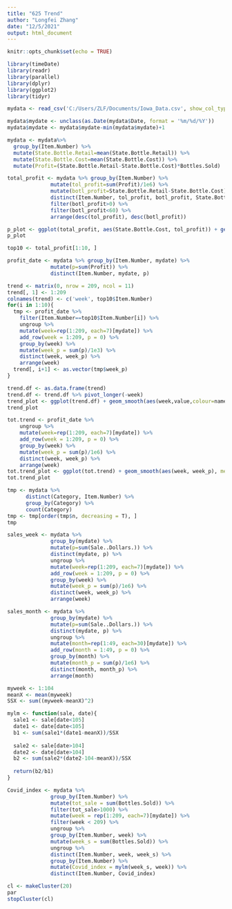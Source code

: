 ---
title: "625 Trend"
author: "Longfei Zhang"
date: "12/5/2021"
output: html_document
---

```{r setup, include=FALSE}
knitr::opts_chunk$set(echo = TRUE)

library(timeDate)
library(readr)
library(parallel)
library(dplyr)
library(ggplot2)
library(tidyr)
```


```{r}
mydata <- read_csv('C:/Users/ZLF/Documents/Iowa_Data.csv', show_col_types = FALSE)
```


```{r}
mydata$mydate <- unclass(as.Date(mydata$Date, format = '%m/%d/%Y'))
mydata$mydate <- mydata$mydate-min(mydata$mydate)+1
```

```{r}
mydata <- mydata%>%
  group_by(Item.Number) %>%
  mutate(State.Bottle.Retail=mean(State.Bottle.Retail)) %>%
  mutate(State.Bottle.Cost=mean(State.Bottle.Cost)) %>%
  mutate(Profit=(State.Bottle.Retail-State.Bottle.Cost)*Bottles.Sold)
```

```{r}
total_profit <- mydata %>% group_by(Item.Number) %>%
              mutate(tol_profit=sum(Profit)/1e6) %>%
              mutate(botl_profit=State.Bottle.Retail-State.Bottle.Cost) %>%
              distinct(Item.Number, tol_profit, botl_profit, State.Bottle.Cost) %>%
              filter(botl_profit>0) %>%
              filter(botl_profit<60) %>%
              arrange(desc(tol_profit), desc(botl_profit))
```



```{r}
p_plot <- ggplot(total_profit, aes(State.Bottle.Cost, tol_profit)) + geom_point(size = 1) + labs(title = 'Total Profit Plot', x = 'Bottle Cost (USD)', y = 'Total Profit (MUSD)')
p_plot
```

```{r}
top10 <- total_profit[1:10, ]
```




```{r}
profit_date <- mydata %>% group_by(Item.Number, mydate) %>%
              mutate(p=sum(Profit)) %>%
              distinct(Item.Number, mydate, p)
```



```{r}
trend <- matrix(0, nrow = 209, ncol = 11)
trend[, 1] <- 1:209
colnames(trend) <- c('week', top10$Item.Number)
for(i in 1:10){
  tmp <- profit_date %>%
    filter(Item.Number==top10$Item.Number[i]) %>%
    ungroup %>%
    mutate(week=rep(1:209, each=7)[mydate]) %>%
    add_row(week = 1:209, p = 0) %>%
    group_by(week) %>% 
    mutate(week_p = sum(p)/1e3) %>%
    distinct(week, week_p) %>%
    arrange(week)
  trend[, i+1] <- as.vector(tmp$week_p)
}
```


```{r}
trend.df <- as.data.frame(trend)
trend.df <- trend.df %>% pivot_longer(-week)
trend_plot <- ggplot(trend.df) + geom_smooth(aes(week,value,colour=name), method = 'loess', se = FALSE, formula = y~x) +labs(title = 'Top 10 Week Profit Trend', x = 'Week', y = 'Week Profit (kUSD)')
trend_plot
```


```{r}
tot.trend <- profit_date %>%
    ungroup %>%
    mutate(week=rep(1:209, each=7)[mydate]) %>%
    add_row(week = 1:209, p = 0) %>%
    group_by(week) %>% 
    mutate(week_p = sum(p)/1e6) %>%
    distinct(week, week_p) %>%
    arrange(week)
tot.trend_plot <- ggplot(tot.trend) + geom_smooth(aes(week, week_p), method = 'loess', se = FALSE, formula = y~x) + labs(title = 'Total Week Profit Trend', x = 'Week', y = 'Total Week Profit (MUSD)')
tot.trend_plot
```


```{r}
tmp <- mydata %>% 
      distinct(Category, Item.Number) %>%
      group_by(Category) %>%
      count(Category)
tmp <- tmp[order(tmp$n, decreasing = T), ]
tmp
```

```{r}
sales_week <- mydata %>% 
              group_by(mydate) %>%
              mutate(p=sum(Sale..Dollars.)) %>%
              distinct(mydate, p) %>%
              ungroup %>%
              mutate(week=rep(1:209, each=7)[mydate]) %>%
              add_row(week = 1:209, p = 0) %>%
              group_by(week) %>% 
              mutate(week_p = sum(p)/1e6) %>%
              distinct(week, week_p) %>%
              arrange(week)

sales_month <- mydata %>% 
              group_by(mydate) %>%
              mutate(p=sum(Sale..Dollars.)) %>%
              distinct(mydate, p) %>%
              ungroup %>%
              mutate(month=rep(1:49, each=30)[mydate]) %>%
              add_row(month = 1:49, p = 0) %>%
              group_by(month) %>% 
              mutate(month_p = sum(p)/1e6) %>%
              distinct(month, month_p) %>%
              arrange(month)
```

```{r }
myweek <- 1:104
meanX <- mean(myweek)
SSX <- sum((myweek-meanX)^2)

mylm <- function(sale, date){
  sale1 <- sale[date<105]
  date1 <- date[date<105]
  b1 <- sum(sale1*(date1-meanX))/SSX
  
  sale2 <- sale[date>104]
  date2 <- date[date>104]
  b2 <- sum(sale2*(date2-104-meanX))/SSX
  
  return(b2/b1)
}

```


```{r Covid_index}
Covid_index <- mydata %>%
              group_by(Item.Number) %>%
              mutate(tot_sale = sum(Bottles.Sold)) %>%
              filter(tot_sale>1000) %>%
              mutate(week = rep(1:209, each=7)[mydate]) %>%
              filter(week < 209) %>%
              ungroup %>%
              group_by(Item.Number, week) %>% 
              mutate(week_s = sum(Bottles.Sold)) %>%
              ungroup %>%
              distinct(Item.Number, week, week_s) %>%
              group_by(Item.Number) %>%
              mutate(Covid_index = mylm(week_s, week)) %>%
              distinct(Item.Number, Covid_index)
```




```{r}
cl <- makeCluster(20)
par
stopCluster(cl)
```




